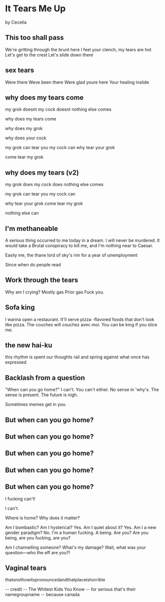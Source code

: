 # It Tears Me Up
by Cecelia

## This too shall pass

We're gritting through the brunt here
I feel your clench, my tears are hot
Let's get to the crest
Let's slide down there

## sex tears

Were there
Weve been there
Were glad youre here
Your healing inslide

## why does my tears come

my grok doesnt
my cock doesnt
nothing else comes

why does my tears come

why does my grok

why does your cock

my grok can tear you
my cock can
why tear your grok

come tear my grok

## why does my tears (v2)

my grok does
my cock does
nothing else comes

my grok can tear you
my cock can

why tear your grok
come tear my grok

nothing else can

## I'm methaneable

A serious thing occurred to me today in a dream.
I will never be murdered.
It would take a Brutal conspiracy to kill me,
and I'm nothing near to Caesar.

Easily me, the thane
lord of sky's rim for a year
of unemployment

Since when do people read

## Work through the tears

Why am I crying?
Mostly gas
Prior gas
Fuck you.

## Sofa king

I wanna open a restaurant.
It'll serve pizza
-flavored foods that don't look like pizza.
The couches will couchez avec moi.
You can be king if you slice me.

## the new hai-ku

this rhythm is spent
our thoughts rail and spring against
what once has expressed

## Backlash from a question
"When can you go home?"
I can't.
You can't either.
No sense in 'why's.
The sense is present.
The future is nigh.

Sometimes memes get in you.

## But when can you go home?
## But when can you go home?
## But when can you go home?
## But when can you go home?
## But when can you go home?

I fucking can't!

I can't.

Where is home?
Why does it matter?

Am I bombastic? Am I hysterical? Yes.
Am I quiet about it? Yes.
Am I a new gender paradigm? No.
I'm a human fucking. A being.
Are you? Are you being, are you fucking, are you?

Am I channelling someone?
What's my damage?
Wait, what was your question—who the eff are you?!

## Vaginal tears
thatsnothowitspronouncedandthatplaceishorrible

-- credit
	-- The Whitest Kids You Know
	-- for serious that's their namegroupname
	-- because canada
